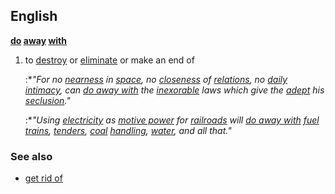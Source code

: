 ==English==
{{idiom2}}
'''[[do]] [[away]] [[with]]'''
#{{idiom}} to [[destroy]] or [[eliminate]] or make an end of
#:*''"For no [[nearness]] in [[space]], no [[closeness]] of [[relation]]s, no [[daily]] [[intimacy]], can [[do away with]] the [[inexorable]] laws which give the [[adept]] his [[seclusion]]."''
#:*''"Using [[electricity]] as [[motive power]] for [[railroad]]s will [[do away with]] [[fuel]] [[train]]s, [[tenders]], [[coal]] [[handling]], [[water]], and all that."''

===See also===
*[[get rid of]]